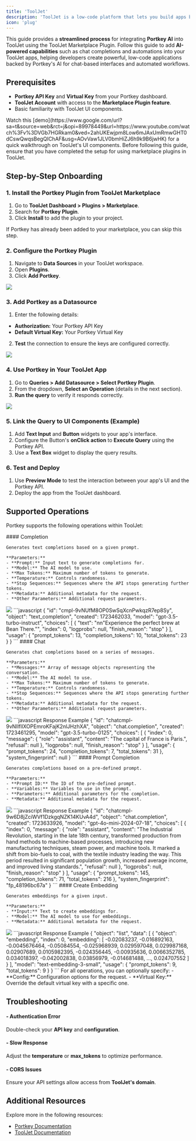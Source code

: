 ```yaml
---
title: 'ToolJet'
description: 'ToolJet is a low-code platform that lets you build apps by connecting APIs and data sources, with Portkey integration adding AI features like chat interfaces and automation.'
icon: 'plug'
---
```


This guide provides a **streamlined process** for integrating **Portkey AI** into ToolJet using the ToolJet Marketplace Plugin. Follow this guide to add **AI-powered capabilities** such as chat completions and automations into your ToolJet apps, helping developers create powerful, low-code applications backed by Portkey's AI for chat-based interfaces and automated workflows.

## Prerequisites

- **Portkey API Key** and **Virtual Key** from your Portkey dashboard.
- **ToolJet Account** with access to the **Marketplace Plugin feature**.
- Basic familiarity with ToolJet UI components.

<Card title="Watch Demo" icon="play">
  Watch this [demo](https://www.google.com/url?sa=t&source=web&rct=j&opi=89978449&url=https://www.youtube.com/watch%3Fv%3DVGb7HGRkam0&ved=2ahUKEwjpm8Low6mJAxUmRmwGHT0dCswQwqsBegQIChAF&usg=AOvVaw1JLV0bmHiZJ6h9k9B6jwHK) for a quick walkthrough on ToolJet's UI components.
</Card>

<Note>
  Before following this guide, ensure that you have completed the setup for using marketplace plugins in ToolJet.
</Note>


## Step-by-Step Onboarding

### 1. Install the Portkey Plugin from ToolJet Marketplace

1. Go to **ToolJet Dashboard > Plugins > Marketplace**.
2. Search for **Portkey Plugin**.
3. Click **Install** to add the plugin to your project.

<Note>
  If Portkey has already been added to your marketplace, you can skip this step.
</Note>

### 2. Configure the Portkey Plugin

1. Navigate to **Data Sources** in your ToolJet workspace.
2. Open **Plugins**.
3. Click **Add Portkey**.

<Frame>
  <img src="/images/supported-llm/1.Configure_Plugin.png" />
</Frame>


### 3. Add Portkey as a Datasource

1. Enter the following details:
  - **Authorization:** Your Portkey API Key
  - **Default Virtual Key:** Your Portkey Virtual Key
2. **Test** the connection to ensure the keys are configured correctly.

<Frame>
  <img src="/images/supported-llm/2.Portkey datasource.png" />
</Frame>

### 4. Use Portkey in Your ToolJet App

1. Go to **Queries > Add Datasource > Select Portkey Plugin**.
2. From the dropdown, **Select an Operation** (details in the next section).
3. **Run the query** to verify it responds correctly.

<Frame>
  <img src="/images/supported-llm/3.Use in ToolJet.png" />
</Frame>

### 5. Link the Query to UI Components (Example)

1. Add **Text Input** and **Button** widgets to your app's interface.
2. Configure the Button's **onClick action** to **Execute Query** using the Portkey API.
3. Use a **Text Box** widget to display the query results.

### 6. Test and Deploy

1. Use **Preview Mode** to test the interaction between your app's UI and the Portkey API.
2. Deploy the app from the ToolJet dashboard.

## Supported Operations

Portkey supports the following operations within ToolJet:

<Tabs>
  <Tab title="Completion">
    #### Completion

    Generates text completions based on a given prompt.

    **Parameters:**
    - **Prompt:** Input text to generate completions for.
    - **Model:** The AI model to use.
    - **Max Tokens:** Maximum number of tokens to generate.
    - **Temperature:** Controls randomness.
    - **Stop Sequences:** Sequences where the API stops generating further tokens.
    - **Metadata:** Additional metadata for the request.
    - **Other Parameters:** Additional request parameters.
  
  <Frame>
  <img src="/images/supported-llm/4.completion.png" />
  </Frame>
    <Accordion title="Response Example">
  ```javascript 
  {
    "id": "cmpl-9vNUfM8OP0SwSqXcnPwkqzR7ep8Sy",
    "object": "text_completion",
    "created": 1723462033,
    "model": "gpt-3.5-turbo-instruct",
    "choices": [
    {
    "text": "nn"Experience the perfect brew at Bean There."",
    "index": 0,
    "logprobs": null,
    "finish_reason": "stop"
    }
    ],
    "usage": {
    "prompt_tokens": 13,
    "completion_tokens": 10,
    "total_tokens": 23
    }
    }
  ```
  </Accordion>
  </Tab>


  <Tab title="Chat">
    #### Chat

    Generates chat completions based on a series of messages.

    **Parameters:**
    - **Messages:** Array of message objects representing the conversation.
    - **Model:** The AI model to use.
    - **Max Tokens:** Maximum number of tokens to generate.
    - **Temperature:** Controls randomness.
    - **Stop Sequences:** Sequences where the API stops generating further tokens.
    - **Metadata:** Additional metadata for the request.
    - **Other Parameters:** Additional request parameters.
  
  <Frame>
  <img src="/images/supported-llm/5.chat.png" />
  </Frame>
   <Accordion title="Response Example">
  ```javascript Response Example
  {
    "id": "chatcmpl-9vNIlfllXOPEmroKFajK2nlJHzhXA",
    "object": "chat.completion",
    "created": 1723461295,
    "model": "gpt-3.5-turbo-0125",
    "choices": [
        {
        "index": 0,
        "message": {
            "role": "assistant",
            "content": "The capital of France is Paris.",
            "refusal": null
        },
        "logprobs": null,
        "finish_reason": "stop"
        }
    ],
    "usage": {
        "prompt_tokens": 24,
        "completion_tokens": 7,
        "total_tokens": 31
    },
    "system_fingerprint": null
    }
  ```
  </Accordion>
  </Tab>

  <Tab title="Prompt Completion">
    #### Prompt Completion

    Generates completions based on a pre-defined prompt.

    **Parameters:**
    - **Prompt ID:** The ID of the pre-defined prompt.
    - **Variables:** Variables to use in the prompt.
    - **Parameters:** Additional parameters for the completion.
    - **Metadata:** Additional metadata for the request.
  
  <Frame>
  <img src="/images/supported-llm/6.prompt-completion.png" />
  </Frame>
   <Accordion title="Response Example">
  ```javascript Response Example
  {
    "id": "chatcmpl-9w6D8jZciWVf1DzkgqNZK14KUvA4d",
    "object": "chat.completion",
    "created": 1723633926,
    "model": "gpt-4o-mini-2024-07-18",
    "choices": [
        {
        "index": 0,
        "message": {
            "role": "assistant",
            "content": "The Industrial Revolution, starting in the late 18th century, transformed production from hand methods to machine-based processes, introducing new manufacturing techniques, steam power, and machine tools. It marked a shift from bio-fuels to coal, with the textile industry leading the way. This period resulted in significant population growth, increased average income, and improved living standards.",
            "refusal": null
        },
        "logprobs": null,
        "finish_reason": "stop"
        }
    ],
    "usage": {
        "prompt_tokens": 145,
        "completion_tokens": 71,
        "total_tokens": 216
    },
    "system_fingerprint": "fp_48196bc67a"
    }
    ```
    </Accordion>
  </Tab>

  <Tab title="Create Embedding">
    #### Create Embedding

    Generates embeddings for a given input.

    **Parameters:**
    - **Input:** Text to create embeddings for.
    - **Model:** The AI model to use for embeddings.
    - **Metadata:** Additional metadata for the request.
  
  <Frame>
  <img src="/images/supported-llm/7.embedding.png" />
  </Frame>
   <Accordion title="Response Example">
  ```javascript Response Example
    {
    "object": "list",
    "data": [
        {
        "object": "embedding",
        "index": 0,
        "embedding": [
            -0.02083237,
            -0.016892163,
            -0.0045676464,
            -0.05084554,
            -0.025968939,
            0.029597048,
            0.029987168,
            0.02907689,
            0.0105982395,
            -0.024356445,
            -0.00935636,
            0.0066352785,
            0.034018397,
            -0.042002838,
            0.03856979,
            -0.014681488,
            ...,
            0.024707552
        ]
        }
    ],
    "model": "text-embedding-3-small",
    "usage": {
        "prompt_tokens": 9,
        "total_tokens": 9
    }
    }
    ```
   </Accordion>
  </Tab>

</Tabs>

<Info>
  For all operations, you can optionally specify:
  - **Config:** Configuration options for the request.
  - **Virtual Key:** Override the default virtual key with a specific one.
</Info>

## Troubleshooting

#### - Authentication Error
 Double-check your **API key** and **configuration**.
#### - Slow Response
 Adjust the **temperature** or **max_tokens** to optimize performance.
#### - CORS Issues
 Ensure your API settings allow access from **ToolJet's domain**.

## Additional Resources

Explore more in the following resources:
- [Portkey Documentation](https://portkey.ai/docs)
- [ToolJet Documentation](https://docs.tooljet.com/docs/marketplace/plugins/marketplace-plugin-portkey/)